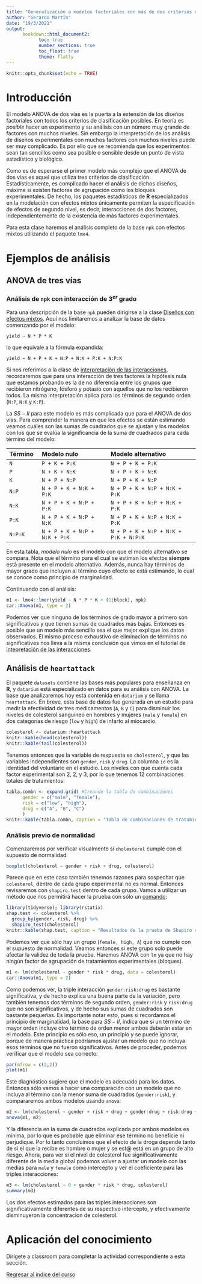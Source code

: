 ```yaml
---
title: "Generalización a modelos factoriales con más de dos criterios de clasificación"
author: "Gerardo Martín"
date: "19/3/2021"
output:
      bookdown::html_document2:
            toc: true 
            number_sections: true
            toc_float: true
            theme: flatly
---
```


```r
knitr::opts_chunk$set(echo = TRUE)
```

# Introducción

El modelo ANOVA de dos vías es la puerta a la extensión de los diseños factoriales con todos los criterios de clasificación posibles. En teoría es *posible* hacer un experimento y su análisis con un número muy grande de factores con muchos niveles. Sin embargo la interpretación de los análisis de diseños experimentales con muchos factores con muchos niveles puede ser muy complicado. Es por ello que se recomienda que los experimentos sean tan sencillos como sea posible o sensible desde un punto de vista estadístico y biológico.

Como es de esperarse el primer modelo más complejo que el ANOVA de dos vías es aquel que utiliza tres criterios de clasificación. Estadísticamente, es complicado hacer el análisis de dichos diseños, máxime si existen factores de agrupación como los bloques experimentales. De hecho, los paquetes estadísticos de **R** especializados en la modelación con efectos mixtos únicamente permiten la especificación de efectos de segundo nivel, es decir, interacciones de dos factores, independientemente de la existencia de más factores experimentales.

Para esta clase haremos el análisis completo de la base `npk` con efectos mixtos utilizando el paquete `lme4`. 

# Ejemplos de análisis

## ANOVA de tres vías

### Análisis de `npk` con interacción de $3^{er}$ grado

Para una descripción de la base `npk` pueden dirigirse a la clase [Diseños con efectos mixtos](../Unidad 3-ANOVA II/Diseño-efectos-mixtos.html). Aquí nos limitaremos a analizar la base de datos comenzando por el modelo:

`yield ~ N * P * K`

lo que equivale a la fórmula expandida:

`yield ~ N + P + K + N:P + N:K + P:K + N:P:K`

Si nos referimos a la clase de [interpretación de las interacciones](../Unidad 3-ANOVA II/Interpretacion-interacciones.html), recordaremos que para una interacción de tres factores la hipótesis nula que estamos probando es la de no diferencia entre los grupos que recibieron nitrógeno, fósforo y potasio con aquellos que no los recibieron todos. La misma interpretación aplica para los términos de segundo orden (`N:P`, `N:K` y `K:P`). 

La $SS-II$ para este modelo es más complicada que para el ANOVA de dos vías. Para comprender la manera en que los efectos se están estimando veamos cuáles son las sumas de cuadrados que se ajustan y los modelos con los que se evalúa la significancia de la suma de cuadrados para cada término del modelo:


| **Término ** | Modelo nulo                  | Modelo alternativo                   |
|:-------------|:-----------------------------|:-------------------------------------|
| `N`          |`P + K + P:K`                 |`N + P + K + P:K`                     |
| `P`          |`N + K + N:K`                 |`N + P + K + N:K`                     |
| `K`          |`N + P + N:P`                 |`N + P + K + N:P`                     |
| `N:P`        |`N + P + K + N:K + P:K`       |`N + P + K + N:P + N:K + P:K`         |
| `N:K`        |`N + P + K + N:P + P:K`       |`N + P + K + N:P + N:K + P:K`         |
| `P:K`        |`N + P + K + N:P + N:K`       |`N + P + K + N:P + N:K + P:K`         |
| `N:P:K`      |`N + P + K + N:P + N:K + P:K` |`N + P + K + N:P + N:K + P:K + N:P:K` |

En esta tabla, *modelo nulo* es el modelo con que el modelo alternativo se compara. Nota que el término para el cual se estiman los efectos **siempre** está presente en el modelo alternativo. Además, nunca hay términos de mayor grado que incluyan al término cuyo efecto se está estimando, lo cual se conoce como principio de marginalidad.

Continuando con el análisis:

```r
m1 <- lme4::lmer(yield ~ N * P * K + (1|block), npk)
car::Anova(m1, type = 2)
```

Podemos ver que ninguno de los términos de grado mayor a primero son significativos y que tienen sumas de cuadrados más bajas. Entonces es posible que un modelo más sencillo sea el que mejor explique los datos observados. El mismo proceso exhaustivo de eliminación de términos no significativos nos lleva a la misma conclusión que vimos en el tutorial de [intepretación de las interacciones](../Unidad 3-ANOVA II/Interpretacion-interacciones.html).

## Análisis de `heartattack`

El paquete `datasets` contiene las bases más populares para enseñanza en **R**, y `datarium` está especializado en datos para su análisis con ANOVA. La base que analizaremos hoy está contenida en `datarium` y se llama `heartattack`. En breve, esta base de datos fue generada en un estudio para medir la efectividad de tres medicamentos (`A`, `B` y `C`) para disminuir los niveles de colesterol sanguíneo en hombres y mujeres (`male` y `female`) en dos categorías de riesgo (`low` y `high`) de infarto al miocardio.

```r
colesterol <- datarium::heartattack
knitr::kable(head(colesterol))
knitr::kable(tail(colesterol))
```

Tenemos entonces que la variable de respuesta es `cholesterol`, y que las variables independientes son `gender`, `risk` y `drug`. La columna `id` es la identidad del voluntario en el estudio. Los niveles con que cuenta cada factor experimental son 2, 2, y 3, por lo que tenemos 12 combinaciones totales de tratamientos:

```r
tabla.combn <- expand.grid( #Creando la tabla de combinaciones
      gender = c("male", "female"),
      risk = c("low", "high"),
      drug = c("A", "B", "C")
      )
knitr::kable(tabla.combn, caption = "Tabla de combinaciones de tratamientos de `heartattack`")
```

### Análisis previo de normalidad

Comenzaremos por verificar visualmente si `cholesterol` cumple con el supuesto de normalidad:

```r
boxplot(cholesterol ~ gender + risk + drug, colesterol)
```

Parece que en este caso también tenemos razones para sospechar que `colesterol`, dentro de cada grupo experimental no es normal. Entonces revisaremos con `shapiro.test` dentro de cada grupo. Vamos a utilizar un método que nos permitirá hacer la prueba con sólo un [comando](https://www.datanovia.com/en/lessons/anova-in-r/#summary-statistics-1):

 ```r
library(tidyverse); library(rstatix)
shap.test <- colesterol %>%
   group_by(gender, risk, drug) %>%
   shapiro_test(cholesterol)
knitr::kable(shap.test, caption = "Resultados de la prueba de Shapiro dentro de cada grupo experimental.")
```
Podemos ver que sólo hay un grupo (`female, high, A`) que no cumple con el supuesto de normalidad. Veamos entonces si este grupo solo puede afectar la validez de toda la prueba. Haremos ANOVA con `lm` ya que no hay ningún factor de agrupación de tratamientos experimentales (bloques).

```r
m1 <- lm(cholesterol ~ gender * risk * drug, data = colesterol)
car::Anova(m1, type = 2)
```
Como podemos ver, la triple interacción `gender:risk:drug` es bastante significativa, y de hecho explica una buena parte de la variación, pero también tenemos dos términos de segundo orden, `gender:risk` y `risk:drug` que no son significativos, y de hecho sus sumas de cuadrados son bastante pequeñas. Es importante notar esto, pues si recordamos el principio de marginalidad, la base para $SS-II$, indica que si un término de mayor orden incluye otro término de orden menor ambos deberán estar en el modelo. Este principio es sólo eso, un principio y se puede ignorar, porque de manera práctica podríamos ajustar un modelo que no incluya esos términos que no fueron significativos. Antes de proceder, podemos verificar que el modelo sea correcto:

```r
par(mfrow = c(2,2))
plot(m1)
```

Este diagnóstico sugiere que el modelo es adecuado para los datos. Entonces sólo vamos a hacer una comparación con un modelo que no incluya al término con la menor suma de cuadrados (`gender:risk`), y compararemos ambos modelos usando `anova`:

```r
m2 <- lm(cholesterol ~ gender + risk + drug + gender:drug + risk:drug + gender : risk : drug, data = colesterol)
anova(m1, m2)
```

Y la diferencia en la suma de cuadrados explicada por ambos modelos es mínima, por lo que es probable que eliminar ese término no beneficie ni perjudique. Por lo tanto concluimos que el efecto de la droga depende tanto de si el que la recibe es hombre o mujer y se est@ está en un grupo de alto riesgo. Ahora, para ver si el nivel de colesterol fue significativamente diferente de la media global podemos volver a ajustar un modelo con las medias para `male` y `female`  como intercepto y ver el coeficiente para las triples interacciones:

```r
m3 <- lm(cholesterol ~ 0 + gender * risk * drug, colesterol)
summary(m3)
```

Los dos efectos estimados para las triples interacciones son significativamente diferentes de su respectivo intercepto, y efectivamente disminuyeron la concentracion de colesterol.

# Aplicación del conocimiento

Dirígete a classroom para completar la actividad correspondiente a esta sección.

[Regresar al índice del curso](../index.html)
